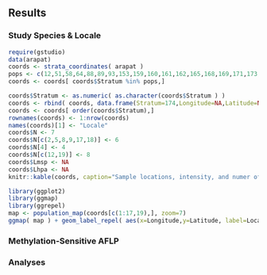 ## Results

### Study Species & Locale

```r
require(gstudio)
data(arapat)
coords <- strata_coordinates( arapat )
pops <- c(12,51,58,64,88,89,93,153,159,160,161,162,165,168,169,171,173,174,175,177)
coords <- coords[ coords$Stratum %in% pops,]

coords$Stratum <- as.numeric( as.character(coords$Stratum ) )
coords <- rbind( coords, data.frame(Stratum=174,Longitude=NA,Latitude=NA))
coords <- coords[ order(coords$Stratum),]
rownames(coords) <- 1:nrow(coords)
names(coords)[1] <- "Locale"
coords$N <- 7
coords$N[c(2,5,8,9,17,18)] <- 6
coords$N[4] <- 4
coords$N[c(12,19)] <- 8
coords$Lmsp <- NA
coords$Lhpa <- NA
knitr::kable(coords, caption="Sample locations, intensity, and numer of loci genotyped for both methylation sensitive (L<sub>HPA-II</sub>) and methylation insensivite (L<sub>MspI</sub>) markers.")
```

```r
library(ggplot2)
library(ggmap)
library(ggrepel)
map <- population_map(coords[c(1:17,19),], zoom=7)
ggmap( map ) + geom_label_repel( aes(x=Longitude,y=Latitude, label=Locale), data=coords) + xlab("Longitude") + ylab("Latitude")
```


### Methylation-Sensitive AFLP 


### Analyses
